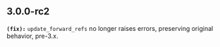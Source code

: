 ## 3.0.0-rc2
**`(fix):`** `update_forward_refs` no longer raises errors, preserving original behavior, pre-3.x.

